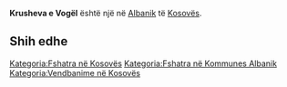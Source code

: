 {{Fshat në 
 | Emri                = Krusheva e Vogël
 | EmriAlt                = 
 | NAME_SHORT_FORM=      
 | NAME_GENERIC=      
 | NAME_SORT_NAME_RO=      KRUSHEVAEVOGEL
 | FULL_NAME_RO = Krusheva e Vogël
 | FULL_NAME_ND_RO=Krusheva e Vogel
 | SORT_NAME_RG=KRUSHEVAEVOGEL
 | FULL_NAME_RG=Krusheva e Vogël
 | FULL_NAME_ND_RG=Krusheva e Vogel
 | SRP_NAME_SHORT_FORM=      
 | SRP_NAME_GENERIC=      
 | SRP_NAME_SORT_NAME_RO=      
 | SRP_FULL_NAME_RO = 
 | SRP_FULL_NAME_ND_RO=
 | SRP_SORT_NAME_RG=
 | SRP_FULL_NAME_RG=
 | SRP_FULL_NAME_ND_RG=
 | Emri (Rasa dhanore) = 
 | Figura              = 
 | Shteti              = Kosovo
 | Komuna              = Albanik
 | Kodi postar         = 
 | Sipërfaqja          = 

 | Popullsia           = 

 | Regj. i popullsisë  = 
 | Dend. e popullsisë  = 
 | Faqja zyrtare       = 
 <!--- Koordinatat ----> 
 | Gjerësia            = 42.639444
 | Gjatësia            = 20.563889
 | Lartësia            = 
}}
'''Krusheva e Vogël''' është një [[]] në [[Albanik]] të [[Kosovës]].

<!-- == Gjeografia == -->
<!-- == Historia == -->
<!-- == Demografia == -->
== Shih edhe ==
{{Komuna Albanik}}
{{Kosovo-Administrata-Cung}}

[[Kategoria:Fshatra në Kosovës]]
[[Kategoria:Fshatra në Kommunes Albanik]]
[[Kategoria:Vendbanime në Kosovës]]